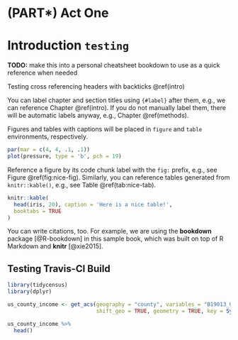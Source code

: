 # (PART\*) Act One {-}

# Introduction `testing` {#intro}

__TODO:__ make this into a personal cheatsheet bookdown to use as a quick reference when needed

Testing cross referencing headers with backticks \@ref(intro)

You can label chapter and section titles using `{#label}` after them, e.g., we can reference Chapter \@ref(intro). If you do not manually label them, there will be automatic labels anyway, e.g., Chapter \@ref(methods).

Figures and tables with captions will be placed in `figure` and `table` environments, respectively.

```r
par(mar = c(4, 4, .1, .1))
plot(pressure, type = 'b', pch = 19)
```

Reference a figure by its code chunk label with the `fig:` prefix, e.g., see Figure \@ref(fig:nice-fig). Similarly, you can reference tables generated from `knitr::kable()`, e.g., see Table \@ref(tab:nice-tab).

```r
knitr::kable(
  head(iris, 20), caption = 'Here is a nice table!',
  booktabs = TRUE
)
```

You can write citations, too. For example, we are using the **bookdown** package [@R-bookdown] in this sample book, which was built on top of R Markdown and **knitr** [@xie2015].


## Testing Travis-CI Build
```r
library(tidycensus)
library(dplyr)

us_county_income <- get_acs(geography = "county", variables = "B19013_001", 
                            shift_geo = TRUE, geometry = TRUE, key = Sys.getenv("CENSUS_API_KEY"))

us_county_income %>% 
  head()
```



